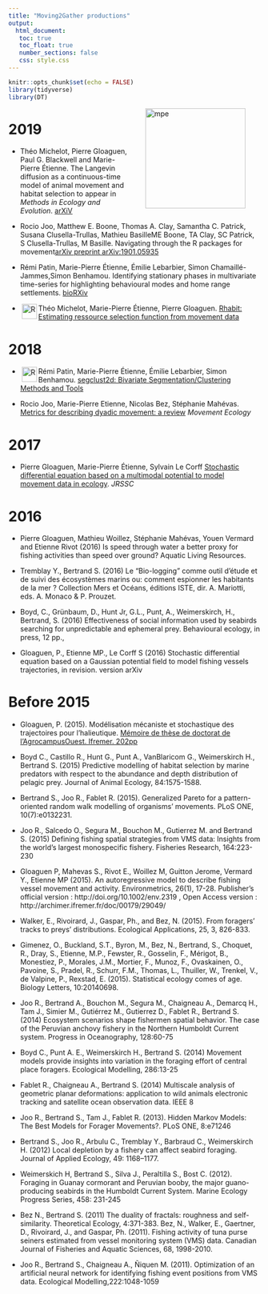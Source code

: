 ```yaml
---
title: "Moving2Gather productions"
output: 
  html_document:
   toc: true
   toc_float: true
   number_sections: false
   css: style.css
---
```




```r
knitr::opts_chunk$set(echo = FALSE)
library(tidyverse)
library(DT)
```



<img src="img/logo_m2g_rvb_300dpi.png" hspace = "30"  alt="mpe" width="200px" align="right"> </img>


# 2019

- Théo Michelot, Pierre Gloaguen, Paul G. Blackwell and Marie-Pierre Étienne. The Langevin diffusion as a continuous-time model of animal movement and habitat selection to appear in *Methods in Ecology and Evolution*. [arXiV](https://arxiv.org/abs/1810.10213)


- Rocio Joo, Matthew E. Boone, Thomas A. Clay, Samantha C. Patrick, Susana
Clusella-Trullas, Mathieu BasilleME Boone, TA Clay, SC Patrick, S Clusella-Trullas, M Basille. Navigating through the R packages for movement[arXiv preprint arXiv:1901.05935](https://arxiv.org/pdf/1901.05935.pdf)


- Rémi Patin, Marie-Pierre Étienne, Émilie Lebarbier, Simon Chamaillé-Jammes,Simon Benhamou. Identifying stationary phases in multivariate time-series for highlighting behavioural modes and home range settlements. [bioRXiv](https://www.biorxiv.org/content/10.1101/444794v1)

-  <img src="img/R.jpeg" hspace = "3"  alt="R" width="30px" align="left"> </img>  Théo Michelot, Marie-Pierre Étienne, Pierre Gloaguen. [Rhabit: Estimating ressource selection function from movement data](https://marieetienne.github.io/Rhabit)
 

# 2018
- <img src="img/R.jpeg" hspace = "3"  alt="R" width="30px" align="left"> </img>  Rémi Patin, Marie-Pierre Étienne, Émilie Lebarbier, Simon Benhamou. [segclust2d: Bivariate Segmentation/Clustering Methods and Tools](https://CRAN.R-project.org/package=segclust2d)

- Rocio Joo, Marie-Pierre Etienne, Nicolas Bez,  Stéphanie Mahévas. [Metrics for describing dyadic movement: a review](
https://marieetienne.github.io/MesPapiers/2018_Joo+MovemenetEcology.pdf) *Movement Ecology*

# 2017

- Pierre Gloaguen, Marie-Pierre Étienne, Sylvain Le Corff [Stochastic differential equation based on a multimodal potential to model movement data in ecology](https://marieetienne.github.io/MesPapiers/2017_Gloaguen+JRSSC.pdf). *JRSSC*

# 2016

- Pierre Gloaguen, Mathieu Woillez, Stéphanie Mahévas, Youen Vermard and Etienne Rivot  (2016) Is speed through water a better proxy for fishing activities than speed over ground? Aquatic Living Resources.

- Tremblay Y., Bertrand S. (2016) Le "Bio-logging" comme outil d'étude et de suivi des écosystèmes marins ou: comment espionner les habitants de la mer ? Collection Mers et Océans, éditions ISTE, dir. A. Mariotti, eds. A. Monaco & P. Prouzet.

- Boyd, C., Grünbaum, D., Hunt Jr, G.L., Punt, A., Weimerskirch, H., Bertrand, S. (2016) Effectiveness of social information used by seabirds searching for unpredictable and ephemeral prey. Behavioural ecology, in press, 12 pp.,

- Gloaguen, P., Etienne MP., Le Corff S (2016) Stochastic differential equation based on a Gaussian potential field to model fishing vessels trajectories, in revision. version arXiv

# Before 2015

- Gloaguen, P. (2015). Modélisation mécaniste et stochastique des trajectoires pour l'halieutique. [Mémoire de thèse de doctorat de l'AgrocampusOuest. Ifremer. 202pp](http://archimer.ifremer.fr/doc/00310/42092/41391.pdf)

- Boyd C., Castillo R., Hunt G., Punt A., VanBlaricom G., Weimerskirch H., Bertrand S. (2015) Predictive modelling of habitat selection by marine predators with respect to the abundance and depth distribution of pelagic prey. Journal of Animal Ecology, 84:1575-1588.

- Bertrand S., Joo R., Fablet R. (2015). Generalized Pareto for a pattern-oriented random walk modelling of organisms' movements. PLoS ONE, 10(7):e0132231.

- Joo R., Salcedo O., Segura M., Bouchon M., Gutierrez M. and Bertrand S. (2015) Defining fishing spatial strategies from VMS data: Insights from the world's largest monospecific fishery. Fisheries Research, 164:223-230

- Gloaguen P, Mahevas S., Rivot E., Woillez M, Guitton Jerome, Vermard Y., Etienne MP (2015). An autoregressive model to describe fishing vessel movement and activity. Environmetrics, 26(1), 17-28. Publisher's official version : http://doi.org/10.1002/env.2319 , Open Access version : http://archimer.ifremer.fr/doc/00179/29049/

- Walker, E., Rivoirard, J., Gaspar, Ph., and Bez, N. (2015). From foragers’ tracks to preys’ distributions. Ecological Applications, 25, 3, 826-833.

- Gimenez, O., Buckland, S.T., Byron, M., Bez, N., Bertrand, S., Choquet, R., Dray, S., Etienne, M.P., Fewster, R., Gosselin, F., Mérigot, B., Monestiez, P., Morales, J.M., Mortier, F., Munoz, F., Ovaskainen, O., Pavoine, S., Pradel, R., Schurr, F.M., Thomas, L., Thuiller, W., Trenkel, V., de Valpine, P., Rexstad, E. (2015). Statistical ecology comes of age. Biology Letters, 10:20140698.


- Joo R., Bertrand A., Bouchon M., Segura M., Chaigneau A., Demarcq H., Tam J., Simier M., Gutiérrez M., Gutierrez D., Fablet R., Bertrand S. (2014) Ecosystem scenarios shape fishermen spatial behavior. The case of the Peruvian anchovy fishery in the Northern Humboldt Current system. Progress in Oceanography, 128:60-75

- Boyd C., Punt A. E., Weimerskirch H., Bertrand S. (2014) Movement models provide insights into variation in the foraging effort of central place foragers. Ecological Modelling, 286:13-25

- Fablet R., Chaigneau A., Bertrand S. (2014) Multiscale analysis of geometric planar deformations: application to wild animals electronic tracking and satellite ocean observation data. IEEE 8  

- Joo R., Bertrand S., Tam J., Fablet R. (2013). Hidden Markov Models: The Best Models for Forager Movements?. PLoS ONE, 8:e71246

- Bertrand S., Joo R., Arbulu C., Tremblay Y., Barbraud C., Weimerskirch H. (2012) Local depletion by a fishery can affect seabird foraging. Journal of Applied Ecology, 49: 1168–1177.

- Weimerskich H, Bertrand S., Silva J., Peraltilla S., Bost C. (2012). Foraging in Guanay cormorant and Peruvian booby, the major guano-producing seabirds in the Humboldt Current System. Marine Ecology Progress Series, 458: 231-245 

 - Bez N., Bertrand S. (2011) The duality of fractals: roughness and self-similarity. Theoretical Ecology, 4:371-383.
    Bez, N., Walker, E., Gaertner, D., Rivoirard, J., and Gaspar, Ph. (2011). Fishing activity of tuna purse seiners estimated from vessel monitoring system (VMS) data. Canadian Journal of Fisheries and Aquatic Sciences, 68, 1998-2010.

- Joo R., Bertrand S., Chaigneau A., Ñiquen M. (2011). Optimization of an artificial neural network for identifying fishing event positions from VMS data. Ecological Modelling,222:1048-1059 
